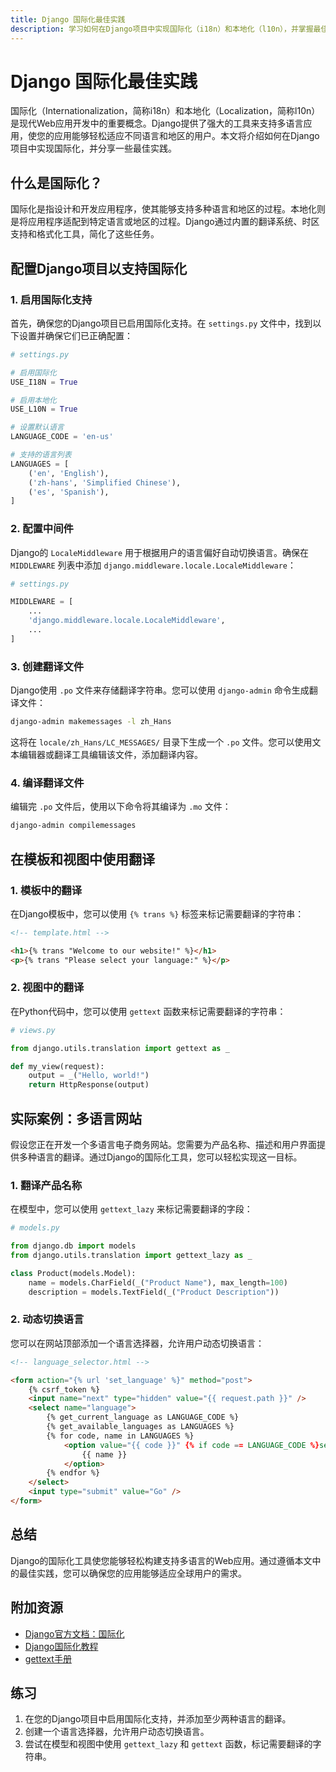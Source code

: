 ```yaml
---
title: Django 国际化最佳实践
description: 学习如何在Django项目中实现国际化（i18n）和本地化（l10n），并掌握最佳实践，确保您的应用支持多语言。
---
```


# Django 国际化最佳实践

国际化（Internationalization，简称i18n）和本地化（Localization，简称l10n）是现代Web应用开发中的重要概念。Django提供了强大的工具来支持多语言应用，使您的应用能够轻松适应不同语言和地区的用户。本文将介绍如何在Django项目中实现国际化，并分享一些最佳实践。

## 什么是国际化？

国际化是指设计和开发应用程序，使其能够支持多种语言和地区的过程。本地化则是将应用程序适配到特定语言或地区的过程。Django通过内置的翻译系统、时区支持和格式化工具，简化了这些任务。

## 配置Django项目以支持国际化

### 1. 启用国际化支持

首先，确保您的Django项目已启用国际化支持。在 `settings.py` 文件中，找到以下设置并确保它们已正确配置：

```python
# settings.py

# 启用国际化
USE_I18N = True

# 启用本地化
USE_L10N = True

# 设置默认语言
LANGUAGE_CODE = 'en-us'

# 支持的语言列表
LANGUAGES = [
    ('en', 'English'),
    ('zh-hans', 'Simplified Chinese'),
    ('es', 'Spanish'),
]
```

### 2. 配置中间件

Django的 `LocaleMiddleware` 用于根据用户的语言偏好自动切换语言。确保在 `MIDDLEWARE` 列表中添加 `django.middleware.locale.LocaleMiddleware`：

```python
# settings.py

MIDDLEWARE = [
    ...
    'django.middleware.locale.LocaleMiddleware',
    ...
]
```

### 3. 创建翻译文件

Django使用 `.po` 文件来存储翻译字符串。您可以使用 `django-admin` 命令生成翻译文件：

```bash
django-admin makemessages -l zh_Hans
```

这将在 `locale/zh_Hans/LC_MESSAGES/` 目录下生成一个 `.po` 文件。您可以使用文本编辑器或翻译工具编辑该文件，添加翻译内容。

### 4. 编译翻译文件

编辑完 `.po` 文件后，使用以下命令将其编译为 `.mo` 文件：

```bash
django-admin compilemessages
```

## 在模板和视图中使用翻译

### 1. 模板中的翻译

在Django模板中，您可以使用 `{% trans %}` 标签来标记需要翻译的字符串：

```html
<!-- template.html -->

<h1>{% trans "Welcome to our website!" %}</h1>
<p>{% trans "Please select your language:" %}</p>
```

### 2. 视图中的翻译

在Python代码中，您可以使用 `gettext` 函数来标记需要翻译的字符串：

```python
# views.py

from django.utils.translation import gettext as _

def my_view(request):
    output = _("Hello, world!")
    return HttpResponse(output)
```

## 实际案例：多语言网站

假设您正在开发一个多语言电子商务网站。您需要为产品名称、描述和用户界面提供多种语言的翻译。通过Django的国际化工具，您可以轻松实现这一目标。

### 1. 翻译产品名称

在模型中，您可以使用 `gettext_lazy` 来标记需要翻译的字段：

```python
# models.py

from django.db import models
from django.utils.translation import gettext_lazy as _

class Product(models.Model):
    name = models.CharField(_("Product Name"), max_length=100)
    description = models.TextField(_("Product Description"))
```

### 2. 动态切换语言

您可以在网站顶部添加一个语言选择器，允许用户动态切换语言：

```html
<!-- language_selector.html -->

<form action="{% url 'set_language' %}" method="post">
    {% csrf_token %}
    <input name="next" type="hidden" value="{{ request.path }}" />
    <select name="language">
        {% get_current_language as LANGUAGE_CODE %}
        {% get_available_languages as LANGUAGES %}
        {% for code, name in LANGUAGES %}
            <option value="{{ code }}" {% if code == LANGUAGE_CODE %}selected{% endif %}>
                {{ name }}
            </option>
        {% endfor %}
    </select>
    <input type="submit" value="Go" />
</form>
```

## 总结

Django的国际化工具使您能够轻松构建支持多语言的Web应用。通过遵循本文中的最佳实践，您可以确保您的应用能够适应全球用户的需求。

## 附加资源

- [Django官方文档：国际化](https://docs.djangoproject.com/en/stable/topics/i18n/)
- [Django国际化教程](https://realpython.com/django-internationalization/)
- [gettext手册](https://www.gnu.org/software/gettext/manual/gettext.html)

## 练习

1. 在您的Django项目中启用国际化支持，并添加至少两种语言的翻译。
2. 创建一个语言选择器，允许用户动态切换语言。
3. 尝试在模型和视图中使用 `gettext_lazy` 和 `gettext` 函数，标记需要翻译的字符串。
